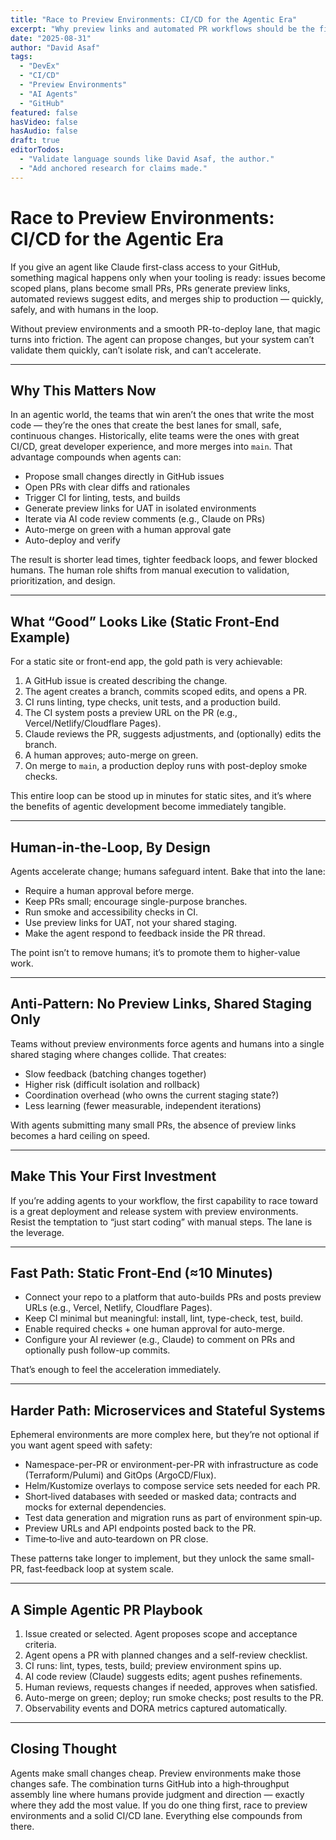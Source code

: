 ```yaml
---
title: "Race to Preview Environments: CI/CD for the Agentic Era"
excerpt: "Why preview links and automated PR workflows should be the first capability you build to unlock agent-led development."
date: "2025-08-31"
author: "David Asaf"
tags:
  - "DevEx"
  - "CI/CD"
  - "Preview Environments"
  - "AI Agents"
  - "GitHub"
featured: false
hasVideo: false
hasAudio: false
draft: true
editorTodos:
  - "Validate language sounds like David Asaf, the author."
  - "Add anchored research for claims made."
---
```


# Race to Preview Environments: CI/CD for the Agentic Era

If you give an agent like Claude first-class access to your GitHub, something magical happens only when your tooling is ready: issues become scoped plans, plans become small PRs, PRs generate preview links, automated reviews suggest edits, and merges ship to production — quickly, safely, and with humans in the loop.

Without preview environments and a smooth PR-to-deploy lane, that magic turns into friction. The agent can propose changes, but your system can’t validate them quickly, can’t isolate risk, and can’t accelerate.

---

## Why This Matters Now

In an agentic world, the teams that win aren’t the ones that write the most code — they’re the ones that create the best lanes for small, safe, continuous changes. Historically, elite teams were the ones with great CI/CD, great developer experience, and more merges into `main`. That advantage compounds when agents can:

- Propose small changes directly in GitHub issues
- Open PRs with clear diffs and rationales
- Trigger CI for linting, tests, and builds
- Generate preview links for UAT in isolated environments
- Iterate via AI code review comments (e.g., Claude on PRs)
- Auto-merge on green with a human approval gate
- Auto-deploy and verify

The result is shorter lead times, tighter feedback loops, and fewer blocked humans. The human role shifts from manual execution to validation, prioritization, and design.

---

## What “Good” Looks Like (Static Front‑End Example)

For a static site or front-end app, the gold path is very achievable:

1. A GitHub issue is created describing the change.
2. The agent creates a branch, commits scoped edits, and opens a PR.
3. CI runs linting, type checks, unit tests, and a production build.
4. The CI system posts a preview URL on the PR (e.g., Vercel/Netlify/Cloudflare Pages).
5. Claude reviews the PR, suggests adjustments, and (optionally) edits the branch.
6. A human approves; auto-merge on green.
7. On merge to `main`, a production deploy runs with post-deploy smoke checks.

This entire loop can be stood up in minutes for static sites, and it’s where the benefits of agentic development become immediately tangible.

---

## Human-in-the-Loop, By Design

Agents accelerate change; humans safeguard intent. Bake that into the lane:

- Require a human approval before merge.
- Keep PRs small; encourage single-purpose branches.
- Run smoke and accessibility checks in CI.
- Use preview links for UAT, not your shared staging.
- Make the agent respond to feedback inside the PR thread.

The point isn’t to remove humans; it’s to promote them to higher-value work.

---

## Anti‑Pattern: No Preview Links, Shared Staging Only

Teams without preview environments force agents and humans into a single shared staging where changes collide. That creates:

- Slow feedback (batching changes together)
- Higher risk (difficult isolation and rollback)
- Coordination overhead (who owns the current staging state?)
- Less learning (fewer measurable, independent iterations)

With agents submitting many small PRs, the absence of preview links becomes a hard ceiling on speed.

---

## Make This Your First Investment

If you’re adding agents to your workflow, the first capability to race toward is a great deployment and release system with preview environments. Resist the temptation to “just start coding” with manual steps. The lane is the leverage.

---

## Fast Path: Static Front‑End (≈10 Minutes)

- Connect your repo to a platform that auto-builds PRs and posts preview URLs (e.g., Vercel, Netlify, Cloudflare Pages).
- Keep CI minimal but meaningful: install, lint, type-check, test, build.
- Enable required checks + one human approval for auto-merge.
- Configure your AI reviewer (e.g., Claude) to comment on PRs and optionally push follow-up commits.

That’s enough to feel the acceleration immediately.

---

## Harder Path: Microservices and Stateful Systems

Ephemeral environments are more complex here, but they’re not optional if you want agent speed with safety:

- Namespace-per-PR or environment-per-PR with infrastructure as code (Terraform/Pulumi) and GitOps (ArgoCD/Flux).
- Helm/Kustomize overlays to compose service sets needed for each PR.
- Short‑lived databases with seeded or masked data; contracts and mocks for external dependencies.
- Test data generation and migration runs as part of environment spin‑up.
- Preview URLs and API endpoints posted back to the PR.
- Time‑to‑live and auto‑teardown on PR close.

These patterns take longer to implement, but they unlock the same small-PR, fast‑feedback loop at system scale.

---

## A Simple Agentic PR Playbook

1. Issue created or selected. Agent proposes scope and acceptance criteria.
2. Agent opens a PR with planned changes and a self-review checklist.
3. CI runs: lint, types, tests, build; preview environment spins up.
4. AI code review (Claude) suggests edits; agent pushes refinements.
5. Human reviews, requests changes if needed, approves when satisfied.
6. Auto-merge on green; deploy; run smoke checks; post results to the PR.
7. Observability events and DORA metrics captured automatically.

---

## Closing Thought

Agents make small changes cheap. Preview environments make those changes safe. The combination turns GitHub into a high‑throughput assembly line where humans provide judgment and direction — exactly where they add the most value. If you do one thing first, race to preview environments and a solid CI/CD lane. Everything else compounds from there.


